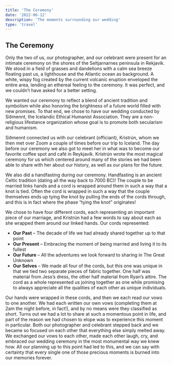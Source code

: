 ```yaml
---
title: 'The Ceremony'
date: '2022-06-12'
description: 'The moments surrounding our wedding'
type: 'travel'
---
```


## The Ceremony

Only the two of us, our photographer, and our celebrant were present for an intimate ceremony on the shores of the Seltjarnarnes peninsula in Rekjavík.  We stood in a field of grasses and dandelions with a calm sea breeze floating past us, a lighthouse and the Atlantic ocean as background.  A white, wispy fog created by the current volcanic eruption enveloped the entire area, lending an ethereal feeling to the ceremony.  It was perfect, and we couldn’t have asked for a better setting.

<B2Image
    filename="iceland/elopement/R_J_ICELAND_ELOPEMENT_250_dim_1920x1280.jpg"
    width="1920"
    height="1280"
    alt="The Ceremony"
/>

We wanted our ceremony to reflect a blend of ancient tradition and symbolism while also honoring the brightness of a future world filled with new promises.  To that end, we chose to have our wedding conducted by Siðmennt, the Icelandic Ethical Humanist Association.  They are a non-religious lifestance organization whose goal is to promote both secularism and humanism.

Siðmennt connected us with our celebrant (officiant), Kristrún, whom we then met over Zoom a couple of times before our trip to Iceland.  The day before our ceremony we also got to meet her in what was to become our favorite coffee spot and café in Reykjavík.  Kristrún wrote the most magical ceremony for us which centered around many of the stories we had been able to share with her about our history, as well as our plans for the future.

We also did a handfasting during our ceremony.  Handfasting is an ancient Celtic tradition (dating all the way back to 7000 BC)!  The couple to be married links hands and a cord is wrapped around them in such a way that a knot is tied.  Often the cord is wrapped in such a way that the couple themselves ends up tying the knot by pulling the ends of the cords through, and this is in fact where the phase “tying the knot” originates!

We chose to have four different cords, each representing an important piece of our marriage, and Kristrún had a few words to say about each as she wrapped them around our linked hands.  Our cords represented:
* **Our Past** – The decade of life we had already shared together up to that point
* **Our Present** – Embracing the moment of being married and living it to its fullest
* **Our Future** – All the adventures we look forward to sharing in The Great Unknown
* **Our Selves** – We made all four of the cords, but this one was unique in that we tied two separate pieces of fabric together.  One half was material from Jess’s dress, the other half material from Ryan’s attire.  The cord as a whole represented us joining together as one while promising to always appreciate all the qualities of each other as unique individuals.

Our hands were wrapped in these cords, and then we each read our vows to one another.  We had each written our own vows (completing them at 2am the night before, in fact!), and by no means were they classified as short.  Turns out we had a lot to share at such a momentous point in life, and part of the reason we had chosen to elope was to experience this moment in particular.  Both our photographer and celebrant stepped back and we became so focused on each other that everything else simply melted away.  We exchanged our vows to each other, made each other laugh, cry, and embraced our wedding ceremony in the most monumental way we knew how.  All our planning up to this point had led to this, and we can say with certainty that every single one of those precious moments is burned into our memories forever.
